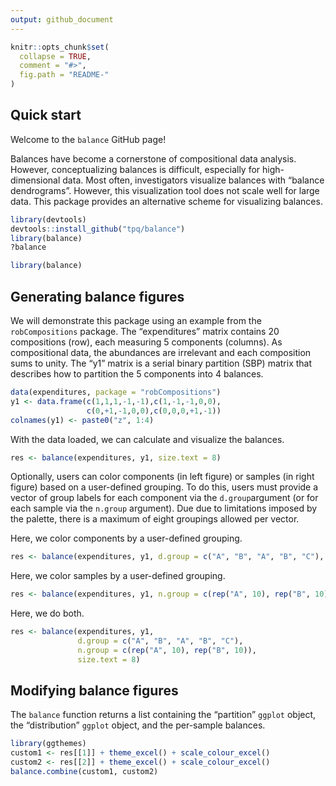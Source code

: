 ```yaml
---
output: github_document
---
```


<!-- README.md is generated from README.Rmd. Please edit that file -->

```r
knitr::opts_chunk$set(
  collapse = TRUE,
  comment = "#>",
  fig.path = "README-"
)
```

## Quick start

Welcome to the `balance` GitHub page!

Balances have become a cornerstone of compositional data analysis. However, conceptualizing balances is difficult, especially for high-dimensional data. Most often, investigators visualize balances with "balance dendrograms". However, this visualization tool does not scale well for large data. This package provides an alternative scheme for visualizing balances.

```r
library(devtools)
devtools::install_github("tpq/balance")
library(balance)
?balance
```

```r
library(balance)
```

## Generating balance figures

We will demonstrate this package using an example from the `robCompositions` package. The "expenditures" matrix contains 20 compositions (row), each measuring 5 components (columns). As compositional data, the abundances are irrelevant and each composition sums to unity. The "y1" matrix is a serial binary partition (SBP) matrix that describes how to partition the 5 components into 4 balances.

```r
data(expenditures, package = "robCompositions")
y1 <- data.frame(c(1,1,1,-1,-1),c(1,-1,-1,0,0),
                 c(0,+1,-1,0,0),c(0,0,0,+1,-1))
colnames(y1) <- paste0("z", 1:4)
```

With the data loaded, we can calculate and visualize the balances.

```r
res <- balance(expenditures, y1, size.text = 8)
```

Optionally, users can color components (in left figure) or samples (in right figure) based on a user-defined grouping. To do this, users must provide a vector of group labels for each component via the `d.group`argument (or for each sample via the `n.group` argument). Due due to limitations imposed by the palette, there is a maximum of eight groupings allowed per vector.

Here, we color components by a user-defined grouping.

```r
res <- balance(expenditures, y1, d.group = c("A", "B", "A", "B", "C"), size.text = 8)
```

Here, we color samples by a user-defined grouping.

```r
res <- balance(expenditures, y1, n.group = c(rep("A", 10), rep("B", 10)), size.text = 8)
```

Here, we do both.

```r
res <- balance(expenditures, y1,
               d.group = c("A", "B", "A", "B", "C"),
               n.group = c(rep("A", 10), rep("B", 10)),
               size.text = 8)
```

## Modifying balance figures

The `balance` function returns a list containing the "partition" `ggplot` object, the "distribution" `ggplot` object, and the per-sample balances.

```r
library(ggthemes)
custom1 <- res[[1]] + theme_excel() + scale_colour_excel()
custom2 <- res[[2]] + theme_excel() + scale_colour_excel()
balance.combine(custom1, custom2)
```
